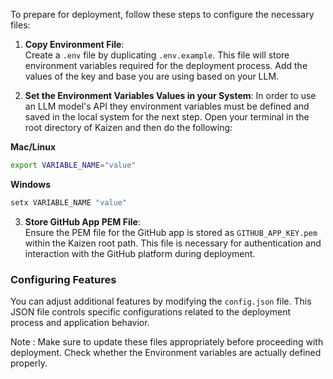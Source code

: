To prepare for deployment, follow these steps to configure the necessary files:

1. **Copy Environment File**:  
Create a `.env` file by duplicating `.env.example`. This file will store environment variables required for the deployment process. Add the values of the key and base you are using based on your LLM.

2. **Set the Environment Variables Values in your System**:
In order to use an LLM model's API they environment variables must be defined and saved in the local system for the next step. Open your terminal in the root directory of Kaizen and then do the following:

**Mac/Linux**
   ```bash
   export VARIABLE_NAME="value"
   ```

   **Windows**
   ```bash
   setx VARIABLE_NAME "value"
   ```


3. **Store GitHub App PEM File**:  
Ensure the PEM file for the GitHub app is stored as `GITHUB_APP_KEY.pem` within the Kaizen root path. This file is necessary for authentication and interaction with the GitHub platform during deployment.

### Configuring Features

You can adjust additional features by modifying the `config.json` file. This JSON file controls specific configurations related to the deployment process and application behavior.

Note : Make sure to update these files appropriately before proceeding with deployment. Check whether the Environment variables are actually defined properly.
